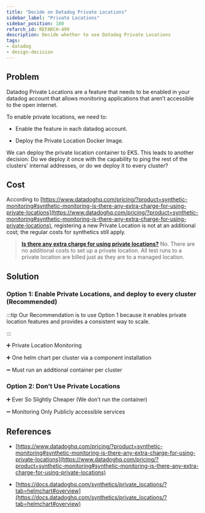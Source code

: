```yaml
---
title: "Decide on Datadog Private Locations"
sidebar_label: "Private Locations"
sidebar_position: 100
refarch_id: REFARCH-499
description: Decide whether to use Datadog Private Locations
tags:
- datadog
- design-decision
---
```


## Problem

Datadog Private Locations are a feature that needs to be enabled in your datadog account that allows monitoring applications that aren’t accessible to the open internet.

To enable private locations, we need to:

- Enable the feature in each datadog account.

- Deploy the Private Location Docker Image.

We can deploy the private location container to EKS. This leads to another decision: Do we deploy it once with the capability to ping the rest of the clusters' internal addresses, or do we deploy it to every cluster?

## Cost

According to [https://www.datadoghq.com/pricing/?product=synthetic-monitoring#synthetic-monitoring-is-there-any-extra-charge-for-using-private-locations](https://www.datadoghq.com/pricing/?product=synthetic-monitoring#synthetic-monitoring-is-there-any-extra-charge-for-using-private-locations), registering a new Private Location is not at an additional cost; the regular costs for synthetics still apply.

> [**Is there any extra charge for using private locations?**](https://www.datadoghq.com/pricing/?product=synthetic-monitoring#synthetic-monitoring-is-there-any-extra-charge-for-using-private-locations)
> No. There are no additional costs to set up a private location. All test runs to a private location are billed just as they are to a managed location.

## Solution

### Option 1: Enable Private Locations, and deploy to every cluster  (Recommended)

:::tip
Our Recommendation is to use Option 1 because it enables private location features and provides a consistent way to scale.

:::

:heavy_plus_sign: Private Location Monitoring

:heavy_plus_sign: One helm chart per cluster via a component installation

:heavy_minus_sign: Must run an additional container per cluster

### Option 2: Don’t Use Private Locations

:heavy_plus_sign: Ever So Slightly Cheaper (We don’t run the container)

:heavy_minus_sign: Monitoring Only Publicly accessible services

## References

- [https://www.datadoghq.com/pricing/?product=synthetic-monitoring#synthetic-monitoring-is-there-any-extra-charge-for-using-private-locations](https://www.datadoghq.com/pricing/?product=synthetic-monitoring#synthetic-monitoring-is-there-any-extra-charge-for-using-private-locations)

- [https://docs.datadoghq.com/synthetics/private_locations/?tab=helmchart#overview](https://docs.datadoghq.com/synthetics/private_locations/?tab=helmchart#overview)


